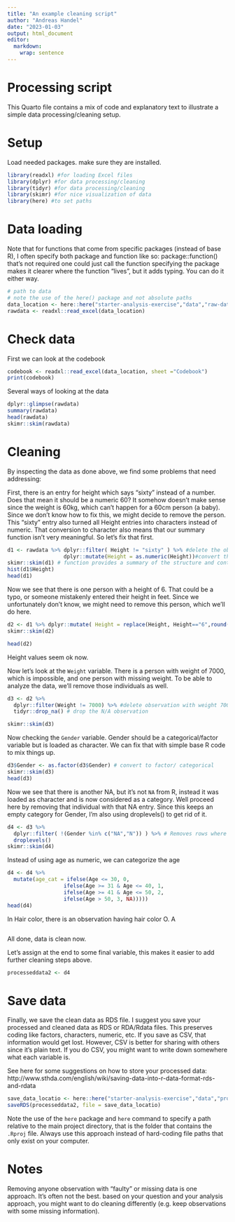```yaml
---
title: "An example cleaning script"
author: "Andreas Handel"
date: "2023-01-03"
output: html_document
editor: 
  markdown: 
    wrap: sentence
---
```


# Processing script

This Quarto file contains a mix of code and explanatory text to illustrate a simple data processing/cleaning setup.

# Setup

Load needed packages.
make sure they are installed.

```r
library(readxl) #for loading Excel files
library(dplyr) #for data processing/cleaning
library(tidyr) #for data processing/cleaning
library(skimr) #for nice visualization of data 
library(here) #to set paths
```

# Data loading

Note that for functions that come from specific packages (instead of base R), I often specify both package and function like so: package::function() that's not required one could just call the function specifying the package makes it clearer where the function "lives", but it adds typing.
You can do it either way.

```r
# path to data
# note the use of the here() package and not absolute paths
data_location <- here::here("starter-analysis-exercise","data","raw-data","exampledata2.xlsx")
rawdata <- readxl::read_excel(data_location)
```

# Check data

First we can look at the codebook

```r
codebook <- readxl::read_excel(data_location, sheet ="Codebook")
print(codebook)
```

Several ways of looking at the data

```r
dplyr::glimpse(rawdata)
summary(rawdata)
head(rawdata)
skimr::skim(rawdata)
```

# Cleaning

By inspecting the data as done above, we find some problems that need addressing:

First, there is an entry for height which says "sixty" instead of a number.
Does that mean it should be a numeric 60?
It somehow doesn't make sense since the weight is 60kg, which can't happen for a 60cm person (a baby).
Since we don't know how to fix this, we might decide to remove the person.
This "sixty" entry also turned all Height entries into characters instead of numeric.
That conversion to character also means that our summary function isn't very meaningful.
So let's fix that first.

```r
d1 <- rawdata %>% dplyr::filter( Height != "sixty" ) %>% #delete the observation containing "sixty"
                  dplyr::mutate(Height = as.numeric(Height))#convert the column into numeric 
skimr::skim(d1) # function provides a summary of the structure and contents of a datase
hist(d1$Height)
head(d1)
```

Now we see that there is one person with a height of 6.
That could be a typo, or someone mistakenly entered their height in feet.
Since we unfortunately don't know, we might need to remove this person, which we'll do here.

```r
d2 <- d1 %>% dplyr::mutate( Height = replace(Height, Height=="6",round(6*30.48,0)) )
skimr::skim(d2)

head(d2)
```

Height values seem ok now.

Now let's look at the `Weight` variable.
There is a person with weight of 7000, which is impossible, and one person with missing weight.
To be able to analyze the data, we'll remove those individuals as well.

```r
d3 <- d2 %>%  
  dplyr::filter(Weight != 7000) %>% #delete observation with weight 7000 
  tidyr::drop_na() # drop the N/A observation 

skimr::skim(d3)
```

Now checking the `Gender` variable.
Gender should be a categorical/factor variable but is loaded as character.
We can fix that with simple base R code to mix things up.

```r
d3$Gender <- as.factor(d3$Gender) # convert to factor/ categorical   
skimr::skim(d3)
head(d3)
```

Now we see that there is another NA, but it's not `NA` from R, instead it was loaded as character and is now considered as a category.
Well proceed here by removing that individual with that NA entry.
Since this keeps an empty category for Gender, I'm also using droplevels() to get rid of it.

```r
d4 <- d3 %>% 
  dplyr::filter( !(Gender %in% c("NA","N")) ) %>% # Removes rows where Gender is either "NA" or "N"
  droplevels()
skimr::skim(d4)
```

Instead of using age as numeric, we can categorize the age

```r
d4 <- d4 %>%
  mutate(age_cat = ifelse(Age <= 30, 0, 
                  ifelse(Age >= 31 & Age <= 40, 1, 
                  ifelse(Age >= 41 & Age <= 50, 2, 
                  ifelse(Age > 50, 3, NA)))))
head(d4)
```

In Hair color, there is an observation having hair color O. A

```r

```



All done, data is clean now.

Let's assign at the end to some final variable, this makes it easier to add further cleaning steps above.

```r
processeddata2 <- d4
```

# Save data

Finally, we save the clean data as RDS file.
I suggest you save your processed and cleaned data as RDS or RDA/Rdata files.
This preserves coding like factors, characters, numeric, etc.
If you save as CSV, that information would get lost.
However, CSV is better for sharing with others since it's plain text.
If you do CSV, you might want to write down somewhere what each variable is.

See here for some suggestions on how to store your processed data: http://www.sthda.com/english/wiki/saving-data-into-r-data-format-rds-and-rdata

```r
save_data_locatio <- here::here("starter-analysis-exercise","data","processed-data","processeddata2.rds")
saveRDS(processeddata2, file = save_data_locatio)
```

Note the use of the `here` package and `here` command to specify a path relative to the main project directory, that is the folder that contains the `.Rproj` file.
Always use this approach instead of hard-coding file paths that only exist on your computer.

# Notes

Removing anyone observation with "faulty" or missing data is one approach.
It's often not the best.
based on your question and your analysis approach, you might want to do cleaning differently (e.g. keep observations with some missing information).
